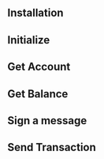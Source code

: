 
## Installation

<InstallationSnippet />

## Initialize

<InitialisationSnippet />

## Get Account

<GetAccountSnippet />

## Get Balance

<GetBalanceSnippet />

## Sign a message

<SignMessageSnippet />

## Send Transaction

<SendTransactionSnippet />
